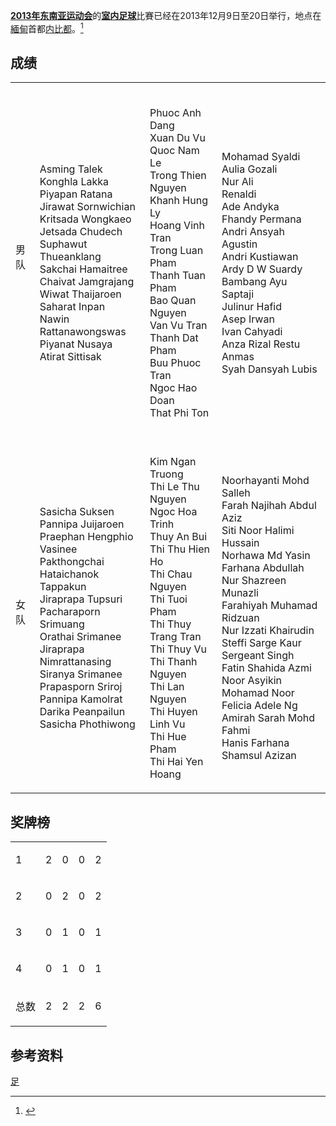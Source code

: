 {{refimprove|time=2014-06-13T13:53:32+00:00}}
{{roughtranslation|time=2014-06-13T13:53:32+00:00}}
'''[[2013年东南亚运动会|2013年东南亚运动会]]'''的'''[[室内足球|室内足球]]'''比賽已经在2013年12月9日至20日举行，地点在[[緬甸|緬甸]]首都[[内比都|内比都]]。<ref>{{cite web | title=SEA GAMES 2013: Men and Women’s Futsal | url=http://www.aseanfootball.org/v2/?p=14714 | work=aseanfootball.org | publisher=[[ASEAN_Football_Federation|ASEAN Football Federation]] | accessdate=6 November 2013 | archive-date=2016-03-04 | archive-url=https://web.archive.org/web/20160304055056/http://www.aseanfootball.org/v2/?p=14714 | dead-url=no }}</ref>

==成绩==
{| {{MedalistTable|type=项目}}
|-
|男队
|{{flagIOC2team|THA|2013年东南亚运动会}}<br>Asming Talek<br>Konghla Lakka<br>Piyapan Ratana<br>Jirawat Sornwichian<br>Kritsada Wongkaeo<br>Jetsada Chudech<br>Suphawut Thueanklang<br>Sakchai Hamaitree<br>Chaivat Jamgrajang<br>Wiwat Thaijaroen<br>Saharat Inpan<br>Nawin Rattanawongswas<br>Piyanat Nusaya<br>Atirat Sittisak
|{{flagIOC2team|VIE|2013年东南亚运动会}}<br>Phuoc Anh Dang<br>Xuan Du Vu<br>Quoc Nam Le<br>Trong Thien Nguyen<br>Khanh Hung Ly<br>Hoang Vinh Tran<br>Trong Luan Pham<br>Thanh Tuan Pham<br>Bao Quan Nguyen<br>Van Vu Tran<br>Thanh Dat Pham<br>Buu Phuoc Tran<br>Ngoc Hao Doan<br>That Phi Ton
|{{flagIOC2team|INA|2013年东南亚运动会}}<br>Mohamad Syaldi Aulia Gozali<br>Nur Ali<br>Renaldi<br>Ade Andyka<br>Fhandy Permana<br>Andri Ansyah Agustin<br>Andri Kustiawan<br>Ardy D W Suardy<br>Bambang Ayu Saptaji<br>Julinur Hafid<br>Asep Irwan<br>Ivan Cahyadi<br>Anza Rizal Restu Anmas<br>Syah Dansyah Lubis
|-
|女队
|{{flagIOC2team|THA|2013年东南亚运动会}}<br>Sasicha Suksen<br>Pannipa Juijaroen<br>Praephan Hengphio<br>Vasinee Pakthongchai<br>Hataichanok Tappakun<br>Jiraprapa Tupsuri<br>Pacharaporn Srimuang<br>Orathai Srimanee<br>Jiraprapa Nimrattanasing<br>Siranya Srimanee<br>Prapasporn Sriroj<br>Pannipa Kamolrat<br>Darika Peanpailun<br>Sasicha Phothiwong
|{{flagIOC2team|VIE|2013年东南亚运动会}}<br>Kim Ngan Truong<br>Thi Le Thu Nguyen<br>Ngoc Hoa Trinh<br>Thuy An Bui<br>Thi Thu Hien Ho<br>Thi Chau Nguyen<br>Thi Tuoi Pham<br>Thi Thuy Trang Tran<br>Thi Thuy Vu<br>Thi Thanh Nguyen<br>Thi Lan Nguyen<br>Thi Huyen Linh Vu<br>Thi Hue Pham<br>Thi Hai Yen Hoang
|{{flagIOC2team|MAS|2013年东南亚运动会}}<br>Noorhayanti Mohd Salleh<br>Farah Najihah Abdul Aziz<br>Siti Noor Halimi Hussain<br>Norhawa Md Yasin<br>Farhana Abdullah<br>Nur Shazreen Munazli<br>Farahiyah Muhamad Ridzuan<br>Nur Izzati Khairudin<br>Steffi Sarge Kaur Sergeant Singh<br>Fatin Shahida Azmi<br>Noor Asyikin Mohamad Noor<br>Felicia Adele Ng<br>Amirah Sarah Mohd Fahmi<br>Hanis Farhana Shamsul Azizan
|}

==奖牌榜==
{| {{RankedMedalTable|class=wikitable sortable|nation-width=200px}}
|-
|1||align=left|{{flagIOC2team|THA|2013年东南亚运动会}}||2||0||0||2
|-
|2||align=left|{{flagIOC2team|VIE|2013年东南亚运动会}}||0||2||0||2
|-
|3||align=left|{{flagIOC2team|INA|2013年东南亚运动会}}||0||1||0||1
|-
|4||align=left|{{flagIOC2team|MAS|2013年东南亚运动会}}||0||1||0||1
|-
!colspan=2| 总数 || 2 || 2 || 2 || 6
|}

==参考资料==
{{reflist}}

{{2013年东南亚运动会项目}}

[[Category:2013年东南亚运动会项目|足]]